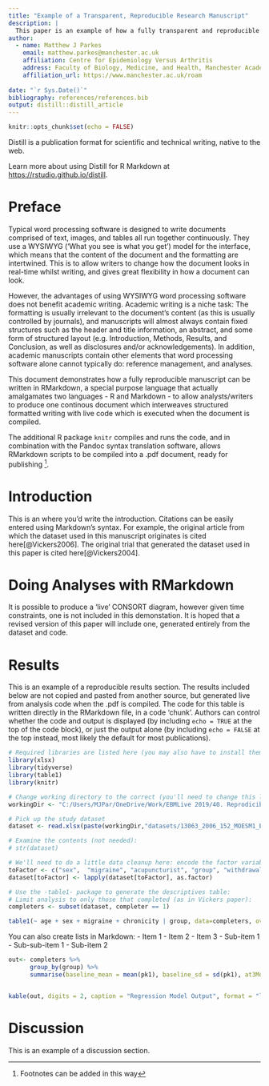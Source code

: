 ---
title: "Example of a Transparent, Reproducible Research Manuscript"
description: |
  This paper is an example of how a fully transparent and reproducible research manuscript can be produced using the R packages `RMarkdown`, `distill`, and `knitr`, written using RStudio, and compiled through `pandoc`. 
author:
  - name: Matthew J Parkes
    email: matthew.parkes@manchester.ac.uk
    affiliation: Centre for Epidemiology Versus Arthritis
    address: Faculty of Biology, Medicine, and Health, Manchester Academic Health Science Centre, The University of Manchester, Manchester, UK.
    affiliation_url: https://www.manchester.ac.uk/roam
    
date: "`r Sys.Date()`"
bibliography: references/references.bib
output: distill::distill_article
---

```{r setup, include=FALSE}
knitr::opts_chunk$set(echo = FALSE)
```

Distill is a publication format for scientific and technical writing, native to the web. 

Learn more about using Distill for R Markdown at <https://rstudio.github.io/distill>.


# Preface

Typical word processing software is designed to write documents comprised of text, images, and tables all run together continuously. They use a WYSIWYG ('What you see is what you get') model for the interface, which means that the content of the document and the formatting are intertwined. This is to allow writers to change how the document looks in real-time whilst writing, and gives great flexibility in how a document can look.

However, the advantages of using WYSIWYG word processing software does not benefit academic writing. Academic writing is a niche task: The formatting is usually irrelevant to the document's content (as this is usually controlled by journals), and manuscripts will almost always contain fixed structures such as the header and title information, an abstract, and some form of structured layout (e.g. Introduction, Methods, Results, and Conclusion, as well as disclosures and/or acknowledgements). In addition, academic manuscripts contain other elements that word processing software alone cannot typically do: reference management, and analyses. 

This document demonstrates how a fully reproducible manuscript can be written in RMarkdown, a special purpose language that actually amalgamates two languages - R and Markdown - to allow analysts/writers to produce one continous document which interweaves structured formatted writing with live code which is executed when the document is compiled.

The additional R package `knitr` compiles and runs the code, and in combination with the Pandoc syntax translation software, allows RMarkdown scripts to be compiled into a .pdf document, ready for publishing ^[Footnotes can be added in this way].

# Introduction

This is an where you'd write the introduction. Citations can be easily entered using Markdown's syntax. For example, the original article from which the dataset used in this manuscript originates is cited here[@Vickers2006]. The original trial that generated the dataset used in this paper is cited here[@Vickers2004].

# Doing Analyses with RMarkdown

It is possible to produce a 'live' CONSORT diagram, however given time constraints, one is not included in this demonstation. It is hoped that a revised version of this paper will include one, generated entirely from the dataset and code.

# Results

This is an example of a reproducible results section. The results included below are not copied and pasted from another source, but generated live from analysis code when the .pdf is compiled. The code for this table is written directly in the RMarkdown file, in a code 'chunk'. Authors can control whether the code and output is displayed (by including `echo = TRUE` at the top of the code block), or just the output alone (by including `echo = FALSE` at the top instead, most likely the default for most publications).


``` {r requiredLibraries, include = FALSE}
# Required libraries are listed here (you may also have to install them with install.packages() if you don't already have them):
library(xlsx)
library(tidyverse)
library(table1)
library(knitr)
```

``` {r table1, echo = FALSE}

# Change working directory to the correct (you'll need to change this line to point to your directory)
workingDir <- "C:/Users/MJPar/OneDrive/Work/EBMLive 2019/40. Reprodicible, Transparent Research Manuscripts (Matt)/Demo Paper/example_lp_manuscript/write_up/TestPLOS"

# Pick up the study dataset
dataset <- read.xlsx(paste(workingDir,"datasets/13063_2006_152_MOESM1_ESM.xls",sep = "/"),sheetName = "Data")

# Examine the contents (not needed): 
# str(dataset)

# We'll need to do a little data cleanup here: encode the factor variables:
toFactor <- c("sex",  "migraine", "acupuncturist", "group", "withdrawal_reason", "completedacupuncturetreatment", "completer", "response")
dataset[toFactor] <- lapply(dataset[toFactor], as.factor)

# Use the -table1- package to generate the descriptives table:
# Limit analysis to only those that completed (as in Vickers paper):
completers <- subset(dataset, completer == 1)  

table1(~ age + sex + migraine + chronicity | group, data=completers, overall="Total", output = "html", caption = "Baseline characteristics. Values are numbers (percentages) of participants unless otherwise stated.")

```

You can also create lists in Markdown:
- Item 1
- Item 2
- Item 3
 - Sub-item 1
  - Sub-sub-item 1
 - Sub-item 2
 

``` {r table2, echo = FALSE}
out<- completers %>%
      group_by(group) %>%
      summarise(baseline_mean = mean(pk1), baseline_sd = sd(pk1), at3Months_mean = mean(pk2), at3Months_sd = sd(pk2), at12Months_mean = mean(pk5),at12Months_sd = sd(pk5))


kable(out, digits = 2, caption = "Regression Model Output", format = "latex")
```
# Discussion

This is an example of a discussion section.
